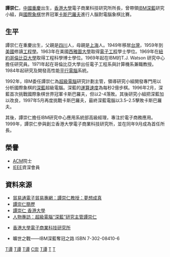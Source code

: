 '''譚崇仁'''，[[中國|中國]][[重慶|重慶]]出生，[[香港大學|香港大學]]電子商業科技研究所所長，曾帶領[[IBM|IBM]][[深藍_(電腦)|深藍]]研究小組，與[[國際象棋|國際象棋]]世界冠軍[[卡斯巴羅夫|卡斯巴羅夫]]進行人腦對電腦象棋比賽。

== 生平 ==

譚崇仁在重慶出生，父親是[[四川|四川]]人，母親是[[上海|上海]]人。1949年移居[[台灣|台灣]]，1959年到[[美國|美國]]修讀[[工程學|工程學]]。1963年在美國[[西雅圖大學|西雅圖大學]]取得[[電子工程|電子工程]]學士學位。1969年在[[紐約|紐約]][[哥倫比亞大學|哥倫比亞大學]]取得工程科學博士學位。1969年起在IBM的T.J. Watson 研究中心擔任研究員。1971年起在哥倫比亞大學出任電子工程系與計算機系兼職教授。1984年起研究及開發高性能[[平行電腦|平行電腦]]系統。

1992年，IBM委任譚崇仁為[[超級電腦|超級電腦]]研究計劃主管，領導研究小組開發專門用以分析國際象棋的[[深藍_(電腦)|深藍]]超級電腦。深藍的[[運算速度|運算速度]]為每秒2億步棋。1996年2月，深藍首次挑戰國際象棋世界冠軍卡斯巴羅夫，但以2-4落敗。其後研究小組把深藍加以改良，1997年5月再度挑戰卡斯巴羅夫，最終深藍電腦以3.5–2.5擊敗卡斯巴羅夫。

其後，譚崇仁擔任IBM研究中心應用系統部高級經理，專注於電子商務應用。1999年，譚崇仁參與創立香港大學電子商業科技研究所，並在同年9月成為首任所長。

==榮譽==
*[[美国计算机协会|ACM]]院士
*[[IEEE|IEEE]]資深會員

==資料來源==
*[https://web.archive.org/web/20061114044047/http://www.tradelink-ebiz.com/tc/331n08or3m9a51l/newscast/cp_0606a.html 貿易通電子貿易專網：譚崇仁教授：夢想成真]
*[https://web.archive.org/web/20070929133645/http://www.hitsz.edu.cn/Admin/teacher/upfile/slave/htm_doc/200668101746tcr.htm 譚崇仁簡歷]
*[https://web.archive.org/web/20060902171747/http://www.fbe.hku.hk/people/faculty.asp?doc=cj.tan 譚崇仁 香港大學]
*[http://tech.sina.com.cn/news/computer/1999-11-14/11176.shtml 人物專訪：超級電腦“深藍”研究主管譚崇仁]{{Wayback|url=http://tech.sina.com.cn/news/computer/1999-11-14/11176.shtml |date=20050410132420 }}
*{{en}}[https://web.archive.org/web/20181216032159/http://www.eti.hku.hk/ 香港大學電子商業科技研究所]
*曠世之戰——IBM深藍奪冠之路 ISBN 7-302-08410-6

[[Category:電腦科學家|T谭]]
[[Category:华裔美国人|T谭]]
[[Category:重庆人|T谭]]
[[Category:谭姓|C崇]]
[[Category:國立臺灣師範大學附屬高級中學校友|T谭]]
[[Category:西雅圖大學校友|T]]
[[Category:哥倫比亞大學校友|T]]